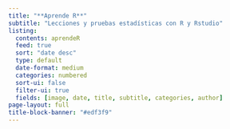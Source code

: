 ```yaml
---
title: "**Aprende R**"
subtitle: "Lecciones y pruebas estadísticas con R y Rstudio" 
listing:
  contents: aprendeR
  feed: true
  sort: "date desc"
  type: default 
  date-format: medium
  categories: numbered
  sort-ui: false
  filter-ui: true
  fields: [image, date, title, subtitle, categories, author]  
page-layout: full
title-block-banner: "#edf3f9"
---
```

